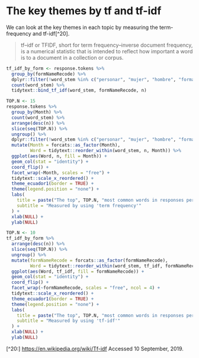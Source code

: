 
# The key themes by tf and tf-idf {-}

We can look at the key themes in each topic by measuring the
term-frequency and tf-idf[^20].

> tf–idf or TFIDF, short for term frequency–inverse document frequency, is a
numerical statistic that is intended to reflect how important a word is to a
document in a collection or corpus.

```r
tf_idf_by_form <- response.tokens %>% 
  group_by(formNameRecode) %>% 
  dplyr::filter(!word_stem %in% c("personar", "mujer", "hombre", "formación", "atención")) %>% 
  count(word_stem) %>% 
  tidytext::bind_tf_idf(word_stem, formNameRecode, n)
```

```r
TOP.N <- 15
response.tokens %>% 
  group_by(Month) %>% 
  count(word_stem) %>% 
  arrange(desc(n)) %>% 
  slice(seq(TOP.N)) %>% 
  ungroup() %>% 
  dplyr::filter(!word_stem %in% c("personar", "mujer", "hombre", "formación", "atención")) %>% 
  mutate(Month = forcats::as_factor(Month),
         Word = tidytext::reorder_within(word_stem, n, Month)) %>% 
  ggplot(aes(Word, n, fill = Month)) +
  geom_col(stat = "identity") +
  coord_flip() +
  facet_wrap(~Month, scales = "free") +
  tidytext::scale_x_reordered() + 
  theme_ecuador1(border = TRUE) +
  theme(legend.position = "none") +
  labs(
    title = paste("The top", TOP.N, "most common words in responses per month"),
    subtitle = "Measured by using 'term frequency'"
  ) +
  xlab(NULL) +
  ylab(NULL)
```

```r
TOP.N <- 10
tf_idf_by_form %>% 
  arrange(desc(n)) %>% 
  slice(seq(TOP.N)) %>% 
  ungroup() %>% 
  mutate(formNameRecode = forcats::as_factor(formNameRecode),
         Word = tidytext::reorder_within(word_stem, tf_idf, formNameRecode)) %>% 
  ggplot(aes(Word, tf_idf, fill = formNameRecode)) +
  geom_col(stat = "identity") +
  coord_flip() +
  facet_wrap(~formNameRecode, scales = "free", ncol = 4) +
  tidytext::scale_x_reordered() + 
  theme_ecuador1(border = TRUE) +
  theme(legend.position = "none") +
  labs(
    title = paste("The top", TOP.N, "most common words in responses per month"),
    subtitle = "Measured by using 'tf-idf'"
  ) +
  xlab(NULL) +
  ylab(NULL)
```

[^20:] <https://en.wikipedia.org/wiki/Tf-idf> Accessed 10 September, 2019.


